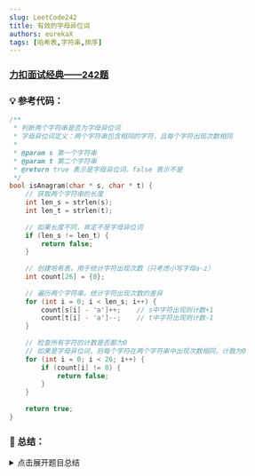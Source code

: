 ```yaml
---
slug: LeetCode242
title: 有效的字母异位词
authors: eurekaX
tags: [哈希表,字符串,排序]
---
```



### <B2>[力扣面试经典——242题](https://leetcode.cn/problems/valid-anagram/description/?envType=study-plan-v2&envId=top-interview-150 "力扣")</B2>

<!-- truncate -->


### 💡 参考代码：

```c
/**
 * 判断两个字符串是否为字母异位词
 * 字母异位词定义：两个字符串包含相同的字符，且每个字符出现次数相同
 * 
 * @param s 第一个字符串
 * @param t 第二个字符串
 * @return true 表示是字母异位词，false 表示不是
 */
bool isAnagram(char * s, char * t) {
    // 获取两个字符串的长度
    int len_s = strlen(s);
    int len_t = strlen(t);
    
    // 如果长度不同，肯定不是字母异位词
    if (len_s != len_t) {
        return false;
    }
    
    // 创建哈希表，用于统计字符出现次数（只考虑小写字母a-z）
    int count[26] = {0};
    
    // 遍历两个字符串，统计字符出现次数的差异
    for (int i = 0; i < len_s; i++) {
        count[s[i] - 'a']++;    // s中字符出现则计数+1
        count[t[i] - 'a']--;    // t中字符出现则计数-1
    }
    
    // 检查所有字符的计数是否都为0
    // 如果是字母异位词，则每个字符在两个字符串中出现次数相同，计数为0
    for (int i = 0; i < 26; i++) {
        if (count[i] != 0) {
            return false;
        }
    }
    
    return true;
}
```

### 📖 总结：

<details>
<summary>点击展开题目总结</summary>
# 🤔 有效的字母异位词

---

## 1️⃣ 题目核心信息

🎯 **功能描述**：判断两个字符串是否为字母异位词（包含相同字符且每个字符出现次数相同）

📥 **输入输出**：
- **输入**：两个字符串 `s` 和 `t`
- **输出**：布尔值，表示 `t` 是否是 `s` 的字母异位词

---

## 2️⃣ 实现原理

💡 **核心思路**：使用字符计数法，统计每个字符在两个字符串中出现次数的差异

📋 **实现步骤**：
1. 比较两个字符串长度，不同则直接返回 false
2. 创建大小为26的数组用于记录字符出现次数差异
3. 遍历字符串，对 `s` 中字符计数+1，对 `t` 中字符计数-1
4. 检查所有字符计数是否都为0，是则为字母异位词

---

## 3️⃣ 关键点解析

### 🎯 代码技巧
- 使用数组代替哈希表提高效率（针对小写字母）
- 同时遍历两个字符串，减少一次遍历
- 利用字符与 'a' 的差值作为数组索引

## 4️⃣ 使用场景

### ✅ 适用情况：
- 判断两个单词是否由相同字母组成
- 字母频率统计相关问题
- 字符串相似性比较

### ⚠️ 前提条件：
- 输入字符串只包含小写字母（基础版本）
- 字符串长度有限制范围

## 5️⃣ 复杂度分析

- ⏱️ 时间复杂度：O(n)，其中 n 是字符串长度，需要遍历一次字符串
- 💾 空间复杂度：O(1)，只使用了固定大小的数组

## 6️⃣ 注意事项

### 🚩 边界情况：
- 空字符串或单字符情况
- 长度不同的字符串
- 完全相同的字符串

### 💥 易错点：
- 忘记先比较字符串长度
- 数组大小设置错误（应为26）
- 字符转索引时计算错误

## 7️⃣ 补充说明

以 `s = "anagram"` 和 `t = "nagaram"` 为例：
### 步骤 1: 长度检查
```c
len_s = strlen("anagram") = 7
len_t = strlen("nagaram") = 7
// 长度相等，继续执行
```

### 步骤 2: 初始化计数数组
```c
int count[26] = {0};  // 所有元素初始化为0
// count = [0, 0, 0, 0, 0, 0, 0, 0, 0, 0, 0, 0, 0, 0, 0, 0, 0, 0, 0, 0, 0, 0, 0, 0, 0, 0]
```
### 步骤 3: 遍历字符串并更新计数

逐个字符处理：

| i | s[i] | t[i] | s[i]-'a' | t[i]-'a' | count[s[i]-'a'] | count[t[i]-'a'] |
|---|------|------|----------|----------|-----------------|-----------------|
| 0 | 'a'  | 'n'  | 0        | 13       | count[0]++      | count[13]--     |
| 1 | 'n'  | 'a'  | 13       | 0        | count[13]++     | count[0]--      |
| 2 | 'a'  | 'g'  | 0        | 6        | count[0]++      | count[6]--      |
| 3 | 'g'  | 'a'  | 6        | 0        | count[6]++      | count[0]--      |
| 4 | 'r'  | 'r'  | 17       | 17       | count[17]++     | count[17]--     |
| 5 | 'a'  | 'a'  | 0        | 0        | count[0]++      | count[0]--      |
| 6 | 'm'  | 'm'  | 12       | 12       | count[12]++     | count[12]--     |

处理过程中的 `count` 数组变化：
```
初始:     [0,0,0,0,0,0,0,0,0,0,0,0,0,0,0,0,0,0,0,0,0,0,0,0,0,0]
i=0后:    [1,0,0,0,0,0,0,0,0,0,0,0,0,-1,0,0,0,0,0,0,0,0,0,0,0,0]
i=1后:    [0,0,0,0,0,0,0,0,0,0,0,0,0,0,0,0,0,0,0,0,0,0,0,0,0,0]
i=2后:    [1,0,0,0,0,0,0,0,0,0,0,0,0,0,0,0,0,0,0,0,0,0,-1,0,0,0]
i=3后:    [0,0,0,0,0,0,0,0,0,0,0,0,0,0,0,0,0,0,0,0,0,0,0,0,0,0]
i=4后:    [0,0,0,0,0,0,0,0,0,0,0,0,0,0,0,0,0,0,0,0,0,0,0,0,0,0]
i=5后:    [0,0,0,0,0,0,0,0,0,0,0,0,0,0,0,0,0,0,0,0,0,0,0,0,0,0]
i=6后:    [0,0,0,0,0,0,0,0,0,0,0,0,0,0,0,0,0,0,0,0,0,0,0,0,0,0]
```
### 步骤 4: 检查最终结果
```c
// 遍历 count 数组检查是否全为0
for (int i = 0; i < 26; i++) {
    if (count[i] != 0) {
        return false;  // 如果有任何元素不为0，则不是字母异位词
    }
}
// 所有元素都为0，返回 true
return true;
```
### 结果
函数返回 `true`，表示 `"anagram"` 和 `"nagaram"` 是字母异位词，结果正确。

这个过程展示了算法如何通过**字符计数**的方式判断两个字符串是否包含完全相同的字符和数量，从而确定它们是否为字母异位词

</details>
